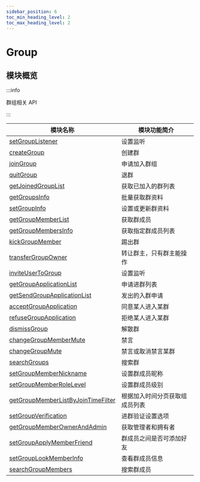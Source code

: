```yaml
---
sidebar_position: 6
toc_min_heading_level: 2
toc_max_heading_level: 2
---
```


# Group

## 模块概览

:::info

群组相关 API

:::

| 模块名称                                                                                         | 模块功能简介                   |
| ------------------------------------------------------------------------------------------------ | ------------------------------ |
| [setGroupListener](docs/sdks/Api/Group/setGroupInfo.mdx)                                         | 设置监听                       |
| [createGroup](docs/sdks/Api/Group/createGroup.mdx)                                               | 创建群                         |
| [joinGroup](docs/sdks/Api/Group/joinGroup.mdx)                                                   | 申请加入群组                   |
| [quitGroup](docs/sdks/Api/Group/quitGroup.mdx)                                                   | 退群                           |
| [getJoinedGroupList](docs/sdks/Api/Group/getJoinedGroupList.mdx)                                 | 获取已加入的群列表             |
| [getGroupsInfo](docs/sdks/Api/Group/getGroupsInfo.mdx)                                           | 批量获取群资料                 |
| [setGroupInfo](docs/sdks/Api/Group/setGroupInfo.mdx)                                             | 设置或更新群资料               |
| [getGroupMemberList](docs/sdks/Api/Group/getGroupMemberList.mdx)                                 | 获取群成员                     |
| [getGroupMembersInfo](docs/sdks/Api/Group/getGroupMembersInfo.mdx)                               | 获取指定群成员列表             |
| [kickGroupMember](docs/sdks/Api/Group/kickGroupMember.mdx)                                       | 踢出群                         |
| [transferGroupOwner](docs/sdks/Api/Group/transferGroupOwner.mdx)                                 | 转让群主，只有群主能操作       |
| [inviteUserToGroup](docs/sdks/Api/Group/inviteUserToGroup.mdx)                                   | 设置监听                       |
| [getGroupApplicationList](docs/sdks/Api/Group/getGroupApplicationList.mdx)                       | 申请进群列表                   |
| [getSendGroupApplicationList](docs/sdks/Api/Group/getSendGroupApplicationList.mdx)                 | 发出的入群申请                 |
| [acceptGroupApplication](docs/sdks/Api/Group/acceptGroupApplication.mdx)                         | 同意某人进入某群               |
| [refuseGroupApplication](docs/sdks/Api/Group/refuseGroupApplication.mdx)                         | 拒绝某人进入某群               |
| [dismissGroup](docs/sdks/Api/Group/dismissGroup.mdx)                                             | 解散群                         |
| [changeGroupMemberMute](docs/sdks/Api/Group/changeGroupMemberMute.mdx)                           | 禁言                           |
| [changeGroupMute](docs/sdks/Api/Group/changeGroupMute.mdx)                                       | 禁言或取消禁言某群             |
| [searchGroups](docs/sdks/Api/Group/searchGroups.mdx)                                             | 搜索群                         |
| [setGroupMemberNickname](docs/sdks/Api/Group/setGroupMemberNickname.mdx)                         | 设置群成员昵称                 |
| [setGroupMemberRoleLevel](docs/sdks/Api/Group/setGroupMemberRoleLevel.mdx)                       | 设置群成员级别                 |
| [getGroupMemberListByJoinTimeFilter](docs/sdks/Api/Group/getGroupMemberListByJoinTimeFilter.mdx) | 根据加入时间分页获取组成员列表 |
| [setGroupVerification](docs/sdks/Api/Group/setGroupVerification.mdx)                             | 进群验证设置选项               |
| [getGroupMemberOwnerAndAdmin](docs/sdks/Api/Group/getGroupMemberOwnerAndAdmin.mdx)               | 获取管理者和拥有者             |
| [setGroupApplyMemberFriend](docs/sdks/Api/Group/setGroupApplyMemberFriend.mdx)                   | 群成员之间是否可添加好友       |
| [setGroupLookMemberInfo](docs/sdks/Api/Group/setGroupLookMemberInfo.mdx)                         | 查看群成员信息                 |
| [searchGroupMembers](docs/sdks/Api/Group/searchGroupMembers.mdx)                                 | 搜索群成员                     |
